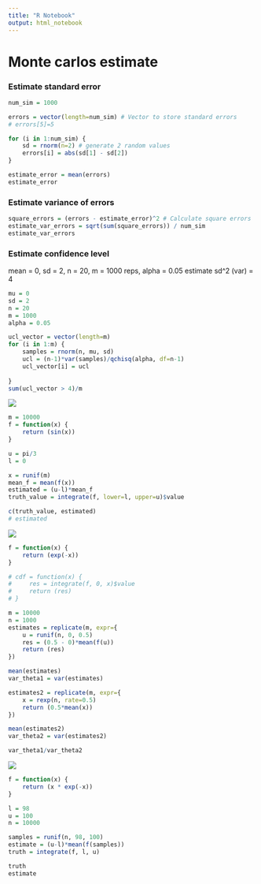 ```yaml
---
title: "R Notebook"
output: html_notebook
---
```


# Monte carlos estimate

### Estimate standard error

```r
num_sim = 1000

errors = vector(length=num_sim) # Vector to store standard errors
# errors[5]=5

for (i in 1:num_sim) {
    sd = rnorm(n=2) # generate 2 random values
    errors[i] = abs(sd[1] - sd[2])
}

estimate_error = mean(errors)
estimate_error

```

### Estimate variance of errors

```r
square_errors = (errors - estimate_error)^2 # Calculate square errors
estimate_var_errors = sqrt(sum(square_errors)) / num_sim
estimate_var_errors
```

### Estimate confidence level

mean = 0, sd = 2, n = 20, m = 1000 reps, alpha = 0.05 estimate sd\^2 (var) = 4

```r
mu = 0
sd = 2
n = 20
m = 1000
alpha = 0.05

ucl_vector = vector(length=m)
for (i in 1:m) {
    samples = rnorm(n, mu, sd)
    ucl = (n-1)*var(samples)/qchisq(alpha, df=n-1)
    ucl_vector[i] = ucl
    
}
sum(ucl_vector > 4)/m


```

![](images/clipboard-2364222672.png)

```r
m = 10000
f = function(x) {
    return (sin(x))
}

u = pi/3
l = 0

x = runif(m)
mean_f = mean(f(x))
estimated = (u-l)*mean_f
truth_value = integrate(f, lower=l, upper=u)$value

c(truth_value, estimated)
# estimated
```

![](images/clipboard-2202024936.png)

```r
f = function(x) {
    return (exp(-x))
}

# cdf = function(x) {
#     res = integrate(f, 0, x)$value
#     return (res)
# }

m = 10000
n = 1000
estimates = replicate(m, expr={
    u = runif(n, 0, 0.5)
    res = (0.5 - 0)*mean(f(u))
    return (res)
})

mean(estimates)
var_theta1 = var(estimates)
```

```r
estimates2 = replicate(m, expr={
    x = rexp(n, rate=0.5)
    return (0.5*mean(x))
})

mean(estimates2)
var_theta2 = var(estimates2)
```

```r
var_theta1/var_theta2
```

![](images/clipboard-3891524277.png)

```r
f = function(x) {
    return (x * exp(-x))
}

l = 98
u = 100
n = 10000

samples = runif(n, 98, 100)
estimate = (u-l)*mean(f(samples))
truth = integrate(f, l, u)

truth
estimate
```
